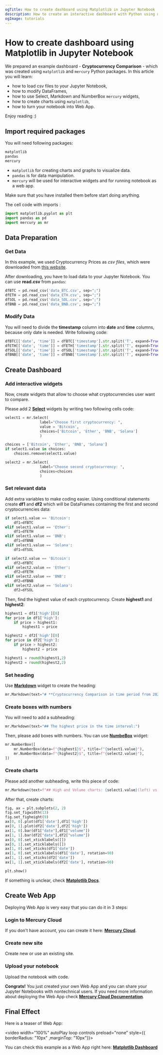 ```yaml
---
ogTitle: How to create dashboard using Matplotlib in Jupyter Notebook
description: How to create an interactive dashboard with Python using matplotlib and mercury packages in Jupyter Notebook. 
ogImage: tutorials
---
```


# How to create dashboard using Matplotlib in Jupyter Notebook

We prepared an example dashboard - **Cryptocurrency Comparison** - which was created using `matplotlib` and `mercury` Python packages. In this article you will learn:

- how to load csv files to your Jupyter Notebook,
- how to modify DataFrames,
- how to use Select, Markdown and NumberBox `mercury` widgets,
- how to create charts using `matplotlib`,
- how to turn your notebook into Web App.

Enjoy reading :)

## Import required packages

You will need following packages: 

```python 
matplotlib
pandas 
mercury
```

- `matplotlib` for creating charts and graphs to visualize data.
- `pandas`  is for data manipulation.
- `mercury` will be used for interactive widgets and for running notebook as a web app.

Make sure that you have installed them before start doing anything.

The cell code with imports :

```python 
import matplotlib.pyplot as plt 
import pandas as pd 
import mercury as mr 
```

## Data Preparation 

### Get Data

In this example, we used Cryptocurrency Prices as *csv files*, which were downloaded from [this website](https://coinmarketcap.com/).

After downloading, you have to load data to your Jupyter Notebook. You can use **read.csv** from `pandas`:

```python
dfBTC = pd.read_csv('data_BTC.csv', sep=";")
dfETH = pd.read_csv('data_ETH.csv', sep=";")
dfSOL = pd.read_csv('data_SOL.csv', sep=";")
dfBNB = pd.read_csv('data_BNB.csv', sep=";")
``` 

### Modify Data 

You will need to divide the **timestamp** column into **date** and **time** columns, because only date is needed. Write following code: 

```python 
dfBTC[['date', 'time']] = dfBTC['timestamp'].str.split('T', expand=True)
dfETH[['date', 'time']] = dfETH['timestamp'].str.split('T', expand=True)
dfSOL[['date', 'time']] = dfSOL['timestamp'].str.split('T', expand=True)
dfBNB[['date', 'time']] = dfBNB['timestamp'].str.split('T', expand=True)
```

## Create Dashboard

### Add interactive widgets

Now, create widgets that allow to choose what cryptocurrencies user want to compare.

Please add 2 [**Select**](/docs/input-widgets/select/) widgets by writing two following cells code: 

```python
select1 = mr.Select(
                label="Choose first cryptocurrency: ",
                value = 'Bitcoin', 
                choices=['Bitcoin', 'Ether', 'BNB', 'Solana']
                )
```

```python
choices = ['Bitcoin', 'Ether', 'BNB', 'Solana']
if select1.value in choices:
    choices.remove(select1.value)

select2 = mr.Select(
                label="Choose second cryptocurrency: ", 
                choices=choices
                )
```

### Set relevant data 

Add extra variables to make coding easier. Using conditional statements create **df1** and **df2** which will be DataFrames containing the first and second cryptocurrencies data:

```python
if select1.value == 'Bitcoin':
    df1=dfBTC
elif select1.value == 'Ether':
    df1=dfETH
elif select1.value == 'BNB':
    df1=dfBNB
elif select1.value == 'Solana':
    df1=dfSOL

if select2.value == 'Bitcoin':
    df2=dfBTC
elif select2.value == 'Ether':
    df2=dfETH
elif select2.value == 'BNB':
    df2=dfBNB
elif select2.value == 'Solana':
    df2=dfSOL
```

Then, find the highest value of each cryptocurrency. Create **highest1** and **highest2**: 

```python 
highest1 = df1['high'][0]
for price in df1['high']: 
    if price > highest1: 
        highest1 = price

highest2 = df2['high'][0]
for price in df2['high']:
    if price > highest2:
        highest2 = price
```

```python
highest1 = round(highest1,2)
highest2 = round(highest2,2)
```

### Set heading

Use [**Markdown**](/docs/output-widgets/markdown/) widget to create the heading:

```python
mr.Markdown(text="# **Cryptocurrency Comparison in time period from 2024-04-24 to 2024-05-22**")
```

### Create boxes with numbers 

You will need to add a subheading:

```python
mr.Markdown(text="## The highest price in the time interval:")
```

Then, please add boxes with numbers. You can use [**NumbeBox**](/docs/output-widgets/numberbox/) widget: 

```python 
mr.NumberBox([
    mr.NumberBox(data=f"{highest1}$", title=f"{select1.value}"),
    mr.NumberBox(data=f"{highest2}$", title=f"{select2.value}"),
])
```

### Create charts

Please add another subheading, write this piece of code: 

```python
mr.Markdown(text=f"## High and Volume charts: {select1.value}(left) vs {select2.value}(right)")
```

After that, create charts: 

```python
fig, ax = plt.subplots(2, 2)
fig.set_figwidth(13)
fig.set_figheight(9)
ax[0, 0].plot(df1['date'],df1['high'])
ax[0, 1].plot(df2['date'],df2['high'])
ax[1, 0].bar(df1["date"],df1["volume"])
ax[1, 1].bar(df2["date"],df2["volume"])
ax[0, 0].set_xticklabels([])
ax[0, 1].set_xticklabels([])
ax[1, 0].set_xticks(df1['date'])
ax[1, 0].set_xticklabels(df1['date'], rotation=90)
ax[1, 1].set_xticks(df2['date'])
ax[1, 1].set_xticklabels(df2['date'], rotation=90)

plt.show()
```

If something is unclear, check [**Matplotlib Docs**](https://matplotlib.org/stable/index.html).

## Create Web App

Deploying Web App is very easy that you can do it in 3 steps:

<div className="steps-container">

### Login to Mercury Cloud

If you don't have account, you can create it here: [**Mercury Cloud**](https://cloud.runmercury.com/register).

### Create new site

Create new or use an existing site. 

### Upload your notebook

Upload the notebook with code.

</div>

**Congrats!** You just created your own Web App and you can share your Jupyter Notebooks with nontechnical users. If you need more information about deploying the Web App check [**Mercury Cloud Documentation**](https://runmercury.com/docs/cloud/).

## Final Effect

Here is a teaser of Web App: 

<video width="100%" autoPlay loop controls preload="none" style={{ borderRadius: "10px" ,marginTop: "10px"}}>
  <source
    src="/images/tutorials/dashboards/matplotlib-dashboard/matplotlib-dashboard.mp4"
    type="video/mp4"
  />
</video>

You can check this example as a Web App right here: [**Matplotlib Dashboard**](https://dashboards.runmercury.com/app/matplotlib-dashboard)